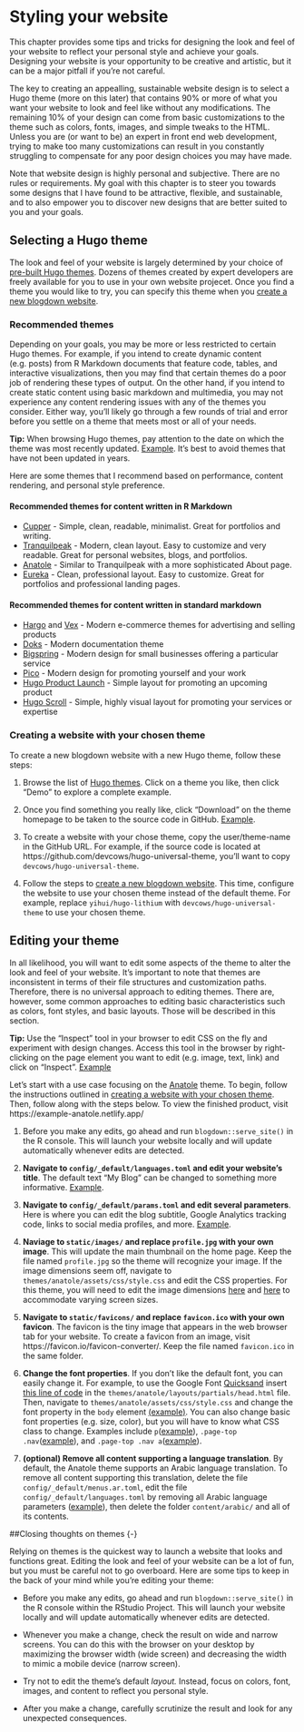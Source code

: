 # Styling your website {#style}

This chapter provides some tips and tricks for designing the look and feel of your website to reflect your personal style and achieve your goals. Designing your website is your opportunity to be creative and artistic, but it can be a major pitfall if you're not careful. 

The key to creating an appealling, sustainable website design is to select a Hugo theme (more on this later) that contains 90% or more of what you want your website to look and feel like without any modifications. The remaining 10% of your design can come from basic customizations to the theme such as colors, fonts, images, and simple tweaks to the HTML. Unless you are (or want to be) an expert in front end web development, trying to make too many customizations can result in you constantly struggling to compensate for any poor design choices you may have made.

Note that website design is highly personal and subjective. There are no rules or requirements. My goal with this chapter is to steer you towards some designs that I have found to be attractive, flexible, and sustainable, and to also empower you to discover new designs that are better suited to you and your goals.

## Selecting a Hugo theme {#select-hugo-theme}

The look and feel of your website is largely determined by your choice of [pre-built Hugo themes](https://themes.gohugo.io/). Dozens of themes created by expert developers are freely available for you to use in your own website projecet. Once you find a theme you would like to try, you can specify this theme when you [create a new blogdown website](#create-new-blogdown).

### Recommended themes

Depending on your goals, you may be more or less restricted to certain Hugo themes. For example, if you intend to create dynamic content (e.g. posts) from R Markdown documents that feature code, tables, and interactive visualizations, then you may find that certain themes do a poor job of rendering these types of output. On the other hand, if you intend to create static content using basic markdown and multimedia, you may not experience any content rendering issues with any of the themes you consider. Either way, you'll likely go through a few rounds of trial and error before you settle on a theme that meets most or all of your needs.

**Tip:** When browsing Hugo themes, pay attention to the date on which the theme was most recently updated. [Example](https://i.imgur.com/fp7WH6s.png). It's best to avoid themes that have not been updated in years.

Here are some themes that I recommend based on performance, content rendering, and personal style preference.

#### Recommended themes for content written in R Markdown {-}

- [Cupper](https://themes.gohugo.io/cupper-hugo-theme/) - Simple, clean, readable, minimalist. Great for portfolios and writing.
- [Tranquilpeak](https://themes.gohugo.io/hugo-tranquilpeak-theme/) - Modern, clean layout. Easy to customize and very readable. Great for personal websites, blogs, and portfolios.
- [Anatole](https://themes.gohugo.io/anatole/) - Similar to Tranquilpeak with a more sophisticated About page.
- [Eureka](https://themes.gohugo.io/hugo-eureka/) - Clean, professional layout. Easy to customize. Great for portfolios and professional landing pages.

#### Recommended themes for content written in standard markdown {-}

- [Hargo](https://themes.gohugo.io/hargo-hugo-ecommerce-theme/) and [Vex](https://themes.gohugo.io/vex-hugo/) - Modern e-commerce themes for advertising and selling products
- [Doks](https://themes.gohugo.io/doks/) - Modern documentation theme
- [Bigspring](https://themes.gohugo.io/bigspring-hugo-startup-theme/) - Modern design for small businesses offering a particular service
- [Pico](https://themes.gohugo.io/hugo-theme-pico/) - Modern design for promoting yourself and your work
- [Hugo Product Launch](https://themes.gohugo.io/hugo-product-launch/) - Simple layout for promoting an upcoming product
- [Hugo Scroll](https://themes.gohugo.io/hugo-scroll/) - Simple, highly visual layout for promoting your services or expertise

### Creating a website with your chosen theme {#create-site-with-theme}

To create a new blogdown website with a new Hugo theme, follow these steps:

1. Browse the list of [Hugo themes](https://themes.gohugo.io/). Click on a theme you like, then click "Demo" to explore a complete example.

2. Once you find something you really like, click "Download" on the theme homepage to be taken to the source code in GitHub. [Example](https://i.imgur.com/ld35gNP.png).

3. To create a website with your chose theme, copy the user/theme-name in the GitHub URL. For example, if the source code is located at https://github.com/devcows/hugo-universal-theme, you'll want to copy `devcows/hugo-universal-theme`.

4. Follow the steps to [create a new blogdown website](#create-new-blogdown). This time, configure the website to use your chosen theme instead of the default theme. For example, replace `yihui/hugo-lithium` with `devcows/hugo-universal-theme` to use your chosen theme.


## Editing your theme

In all likelihood, you will want to edit some aspects of the theme to alter the look and feel of your website. It's important to note that themes are inconsistent in terms of their file structures and customization paths. Therefore, there is no universal approach to editing themes. There are, however, some common approaches to editing basic characteristics such as colors, font styles, and basic layouts. Those will be described in this section.

**Tip:** Use the "Inspect" tool in your browser to edit CSS on the fly and experiment with design changes. Access this tool in the browser by right-clicking on the page element you want to edit (e.g. image, text, link) and click on "Inspect". [Example](https://i.imgur.com/0h0H4VW.png)

Let's start with a use case focusing on the [Anatole](https://themes.gohugo.io/anatole/) theme. To begin, follow the instructions outlined in [creating a website with your chosen theme](#create-site-with-theme). Then, follow along with the steps below. To view the finished product, visit https://example-anatole.netlify.app/

1. Before you make any edits, go ahead and run `blogdown::serve_site()` in the R console. This will launch your website locally and will update automatically whenever edits are detected.

2. **Navigate to `config/_default/languages.toml` and edit your website's title**. The default text "My Blog" can be changed to something more informative. [Example](https://github.com/dannymorris/anatole-site/blob/master/config/_default/languages.toml).

3. **Navigate to `config/_default/params.toml` and edit several parameters**. Here is where you can edit the blog subtitle, Google Analytics tracking code, links to social media profiles, and more. [Example](https://github.com/dannymorris/anatole-site/blob/master/config/_default/params.toml).

4. **Naviage to `static/images/` and replace `profile.jpg` with your own image**. This will update the main thumbnail on the home page. Keep the file named `profile.jpg` so the theme will recognize your image. If the image dimensions seem off, navigate to `themes/anatole/assets/css/style.css` and edit the CSS properties. For this theme, you will need to edit the image dimensions [here](https://github.com/dannymorris/anatole-site/blob/a114905a32be5619a5ecd3ab48d81d8220b14ed3/themes/anatole/assets/css/style.css#L901-L903) and [here](https://github.com/dannymorris/anatole-site/blob/master/themes/anatole/assets/css/style.css#L291-L295) to accommodate varying screen sizes.

5. **Navigate to `static/favicons/` and replace `favicon.ico` with your own favicon**. The favicon is the tiny image that appears in the web browser tab for your website. To create a favicon from an image, visit https://favicon.io/favicon-converter/. Keep the file named `favicon.ico` in the same folder.

6. **Change the font properties**. If you don't like the default font, you can easily change it. For example, to use the Google Font [Quicksand](https://fonts.google.com/specimen/Quicksand) insert [this line of code](https://github.com/dannymorris/anatole-site/blob/master/themes/anatole/layouts/partials/head.html#L114-L116) in the `themes/anatole/layouts/partials/head.html` file. Then, navigate to `themes/anatole/assets/css/style.css` and change the font property in the `body` element [(example)](https://github.com/dannymorris/anatole-site/blob/master/themes/anatole/assets/css/style.css#L44-L51). You can also change basic font properties (e.g. size, color), but you will have to know what CSS class to change. Examples include `p`([example](https://github.com/dannymorris/anatole-site/blob/a114905a32be5619a5ecd3ab48d81d8220b14ed3/themes/anatole/assets/css/style.css#L53-L57)), `.page-top .nav`([example](https://github.com/dannymorris/anatole-site/blob/master/themes/anatole/assets/css/style.css#L198-L205)), and `.page-top .nav a`([example](https://github.com/dannymorris/anatole-site/blob/a114905a32be5619a5ecd3ab48d81d8220b14ed3/themes/anatole/assets/css/style.css#L213-L215)).

7. **(optional) Remove all content supporting a language translation**. By default, the Anatole theme supports an Arabic language translation. To remove all content supporting this translation, delete the file `config/_default/menus.ar.toml`, edit the file `config/_default/languages.toml` by removing all Arabic language parameters ([example](https://github.com/dannymorris/anatole-site/blob/master/config/_default/languages.toml)), then delete the folder `content/arabic/` and all of its contents.

##Closing thoughts on themes {-}

Relying on themes is the quickest way to launch a website that looks and functions great. Editing the look and feel of your website can be a lot of fun, but you must be careful not to go overboard. Here are some tips to keep in the back of your mind while you're editing your theme:

- Before you make any edits, go ahead and run `blogdown::serve_site()` in the R console within the RStudio Project. This will launch your website locally and will update automatically whenever edits are detected.

- Whenever you make a change, check the result on wide and narrow screens. You can do this with the browser on your desktop by maximizing the browser width (wide screen) and decreasing the width to mimic a mobile device (narrow screen).

- Try not to edit the theme's default *layout.* Instead, focus on colors, font, images, and content to reflect you personal style.

- After you make a change, carefully scrutinize the result and look for any unexpected consequences.